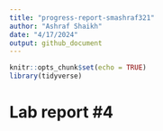 ```yaml
---
title: "progress-report-smashraf321"
author: "Ashraf Shaikh"
date: "4/17/2024"
output: github_document
---
```


<!-- README.md is generated from README.Rmd. Please edit the README.Rmd file -->

```r
knitr::opts_chunk$set(echo = TRUE)
library(tidyverse)
```

# Lab report #4

